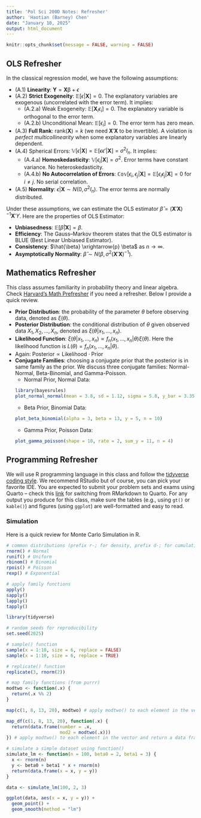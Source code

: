 ```yaml
---
title: 'Pol Sci 200D Notes: Refresher'
author: 'Haotian (Barney) Chen'
date: "January 10, 2025"
output: html_document
---
```


```r
knitr::opts_chunk$set(message = FALSE, warning = FALSE)
```

\newcommand{\y}{\mathbf{y}}
\newcommand{\Y}{\mathbf{Y}}
\newcommand{\X}{\mathbf{X}}
\newcommand{\E}{\mathbb{E}}
\newcommand{\V}{\mathbb{V}}
\newcommand{\Cov}{\mathbb{Cov}}
\newcommand{\independent}{\perp\!\!\!\perp}

## OLS Refresher
In the classical regression model, we have the following assumptions:

+ (A.1) **Linearity**: $\Y = \X \mathbb{\beta} + \epsilon$
+ (A.2) **Strict Exogeneity**: $\E[\epsilon | \X] = 0$. The explanatory variables are exogenous (uncorrelated with the error term). It implies: 
  - (A.2.a) Weak Exogeneity: $\E[\X_i\epsilon_i] = 0$. The explanatory variable is orthogonal to the error term. 
  - (A.2.b) Unconditional Mean: $\E[\epsilon_i] = 0$. The error term has zero mean.
+ (A.3) **Full Rank**: $\text{rank}(\X)=k$ (we need $\X'\X$ to be invertible). A violation is *perfect multicollinearity* when some explanatory variables are linearly dependent.
+ (A.4) Spherical Errors: $\V[\epsilon | \X] = \E[\epsilon\epsilon'|\X] = \sigma^2 I_n$. It implies:
  - (A.4.a) **Homoskedasticity**: $\V[\epsilon_i | \X] = \sigma^2$. Error terms have constant variance. No heteroskedasticity. 
  - (A.4.b) **No Autocorrelation of Errors**: $\Cov[\epsilon_i, \epsilon_j | \X] = \E[\epsilon_i \epsilon_j | \X] = 0$ for $i \neq j$. No serial correlation.
+ (A.5) **Normality**: $\epsilon | \X \sim N(0, \sigma^2I_n)$. The error terms are normally distributed.

Under these assumptions, we can estimate the OLS estimator $\hat{\beta} = (\X'\X)^{-1}\X'Y$. Here are the properties of OLS Estimator: 

+ **Unbiasedness**: $\E[\hat{\beta} | \X] = \beta$. 
+ **Efficiency**: The Gauss–Markov theorem states that the OLS estimator is BLUE (Best Linear Unbiased Estimator). 
+ **Consistency**: $\hat{\beta} \xrightarrow{p} \beta$ as $n \rightarrow \infty$.
+ **Asymptotically Normality**: $\hat{\beta} \sim N(\beta, \sigma^2 (\X'\X)^{-1})$.

## Mathematics Refresher
This class assumes familiarity in probability theory and linear algebra. Check [Harvard's Math Prefresher](https://iqss.github.io/prefresher/) if you need a refresher. Below I provide a quick review.

+ **Prior Distribution**: the probability of the parameter $\theta$ before observing data, denoted as $\xi(\theta)$.
+ **Posterior Distribution**: the conditional distribution of $\theta$ given observed data $X_1, X_2, \ldots, X_n$, denoted as $\xi(\theta | x_1, \ldots, x_n)$.
+ **Likelihood Function**: $\xi(\theta | x_1, \ldots, x_n) \propto f_n(x_1, \ldots, x_n | \theta) \xi(\theta)$. Here the likelihood function is $L(\theta) = f_n(x_1, \ldots, x_n | \theta)$. 
+ Again: $\text{Posterior} \propto \text{Likelihood} \cdot \text{Prior}$
+ **Conjugate Families**: choosing a conjugate prior that the posterior is in same family as the prior. We discuss three conjugate families: Normal-Normal, Beta-Binomial, and Gamma-Poisson.
  - Normal Prior, Normal Data: 
```r
library(bayesrules)
plot_normal_normal(mean = 3.8, sd = 1.12, sigma = 5.8, y_bar = 3.35, n = 8)
```
  - Beta Prior, Binomial Data: 
```r
plot_beta_binomial(alpha = 3, beta = 13, y = 5, n = 10) 
```
  - Gamma Prior, Poisson Data: 
```r
plot_gamma_poisson(shape = 10, rate = 2, sum_y = 11, n = 4)
```

## Programming Refresher
We will use R programming language in this class and follow the [tidyverse coding style](https://style.tidyverse.org). We recommend RStudio but of course, you can pick your favorite IDE. You are expected to submit your problem sets and exams using Quarto -- check this [link](https://quarto.org/docs/faq/rmarkdown.html) for switching from RMarkdown to Quarto. For any output you produce for this class, make sure the tables (e.g., using `gt()` or `kable()`) and figures (using `ggplot`) are well-formatted and easy to read. 


### Simulation
Here is a quick review for Monte Carlo Simulation in R. 

```r
# common distributions (prefix r-; for density, prefix d-; for cumulative, prefix p-)
rnorm() # Normal
runif() # Uniform
rbinom() # Binomial
rpois() # Poisson
rexp() # Exponential

# apply family functions
apply() 
sapply()
lapply()
tapply()
```

```r
library(tidyverse)

# random seeds for reproducibility
set.seed(2025)

# sample() function
sample(x = 1:10, size = 6, replace = FALSE)
sample(x = 1:10, size = 6, replace = TRUE)

# replicate() function
replicate(3, rnorm(2))

# map family functions (from purrr)
modtwo <- function(.x) {
  return(.x %% 2)
}

map(c(1, 8, 13, 20), modtwo) # apply modtwo() to each element in the vector

map_df(c(1, 8, 13, 20), function(.x) {
  return(data.frame(number = .x, 
                    mod2 = modtwo(.x)))
}) # apply modtwo() to each element in the vector and return a data frame

# simulate a simple dataset using function()
simulate_lm <- function(n = 100, beta0 = 2, beta1 = 3) {
  x <- rnorm(n)
  y <- beta0 + beta1 * x + rnorm(n)
  return(data.frame(x = x, y = y))
}

data <- simulate_lm(100, 2, 3)

ggplot(data, aes(x = x, y = y)) + 
  geom_point() + 
  geom_smooth(method = "lm")
```

